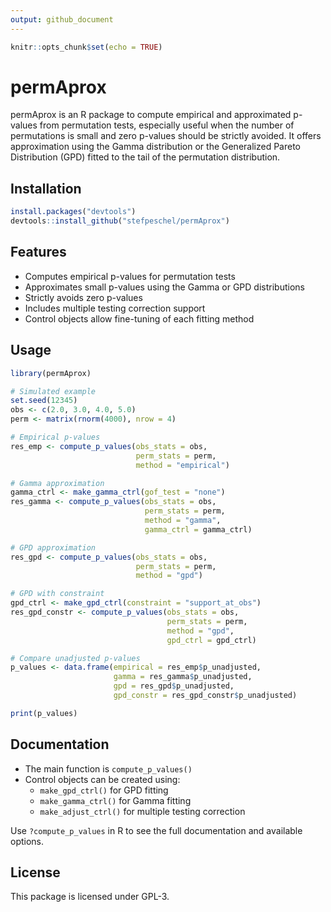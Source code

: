 ```yaml
---
output: github_document
---
```


```r
knitr::opts_chunk$set(echo = TRUE)
```

# permAprox

permAprox is an R package to compute empirical and approximated p-values from permutation tests, especially useful when the number of permutations is small and zero p-values should be strictly avoided. It offers approximation using the Gamma distribution or the Generalized Pareto Distribution (GPD) fitted to the tail of the permutation distribution.

## Installation

```r
install.packages("devtools")
devtools::install_github("stefpeschel/permAprox")
```

## Features

- Computes empirical p-values for permutation tests
- Approximates small p-values using the Gamma or GPD distributions
- Strictly avoids zero p-values
- Includes multiple testing correction support
- Control objects allow fine-tuning of each fitting method

## Usage

```r
library(permAprox)

# Simulated example
set.seed(12345)
obs <- c(2.0, 3.0, 4.0, 5.0)
perm <- matrix(rnorm(4000), nrow = 4)

# Empirical p-values
res_emp <- compute_p_values(obs_stats = obs,
                            perm_stats = perm,
                            method = "empirical")

# Gamma approximation
gamma_ctrl <- make_gamma_ctrl(gof_test = "none")
res_gamma <- compute_p_values(obs_stats = obs,
                              perm_stats = perm,
                              method = "gamma",
                              gamma_ctrl = gamma_ctrl)

# GPD approximation
res_gpd <- compute_p_values(obs_stats = obs,
                            perm_stats = perm,
                            method = "gpd")

# GPD with constraint
gpd_ctrl <- make_gpd_ctrl(constraint = "support_at_obs")
res_gpd_constr <- compute_p_values(obs_stats = obs,
                                   perm_stats = perm,
                                   method = "gpd",
                                   gpd_ctrl = gpd_ctrl)

# Compare unadjusted p-values
p_values <- data.frame(empirical = res_emp$p_unadjusted,
                       gamma = res_gamma$p_unadjusted,
                       gpd = res_gpd$p_unadjusted,
                       gpd_constr = res_gpd_constr$p_unadjusted)

print(p_values)
```


## Documentation

- The main function is `compute_p_values()`
- Control objects can be created using:
  - `make_gpd_ctrl()` for GPD fitting
  - `make_gamma_ctrl()` for Gamma fitting
  - `make_adjust_ctrl()` for multiple testing correction

Use `?compute_p_values` in R to see the full documentation and available options.

## License

This package is licensed under GPL-3.
